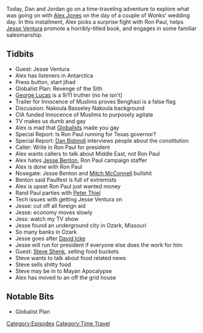 {{DEFAULTSORT:
    #_EPISODE_0481:September 13, 2012
}}{{Episode
    | title           = September 13, 2012
    | caption         = Listen to this episode on [https://knowledgefight.libsyn.com/481-september-13-2012 Libsyn] [https://open.spotify.com/episode/0dKlSd1Z7akAjmyAvnsFkx Spotify], Read the [[Transcript/481: September 13, 2012|Unofficial Transcript]]
    | episodeNumber   = 481
    | length          = 01:52:06
    | airDate         = September 14, 2020
    | coverageDate    = September 13, 2012
    | episodeType     = [[:Category:Time Travel|Time Travel]]
    | appearance      = [[Jesse Ventura]], [[Ron Paul]], [[Rand Paul]], [[George Lucas]], [[Nakoula Basseley Nakoula]], [[Dan Bidondi]], [[Jesse Benton]], [[Mitch McConnell]], [[Peter Thiel]], [[David Icke]], [[Steve Shenk]]
    | oocDrop         = Demoblimps and Reblublicans; I don't want to hear about Ron Paul ever again
    | previousEpisode = [[480: September 9-10, 2020]]
    | nextEpisode     = [[482: September 15, 2020]]
}}

{{Stub}}

Today, Dan and Jordan go on a time-traveling adventure to explore what was going on with [[Alex Jones]] on the day of a couple of Wonks' wedding day. In this installment, Alex picks a surprise fight with Ron Paul, helps [[Jesse Ventura]] promote a horribly-titled book, and engages in some familiar salesmanship.

==Tidbits==

*Guest: Jesse Ventura
*Alex has listeners in Antarctica
*Press button, start jihad
*Globalist Plan: Revenge of the Sith
*[[George Lucas]] is a 9/11 truther (no he isn't)
*Trailer for Innocence of Muslims proves Benghazi is a false flag
*Discussion: Nakoula Basseley Nakoula background
*CIA funded Innocence of Muslims to purposely agitate
*TV makes us dumb and gay
*Alex is mad that [[Globalists]] made you gay
*Special Report: Is Ron Paul running for Texas governor?
*Special Report: [[Dan Bidondi]] interviews people about the constitution
*Caller: Write in Ron Paul for president
*Alex wants callers to talk about Middle East, not Ron Paul
*Alex hates [[Jesse Benton]], Ron Paul campaign staffer
*Alex is done with Ron Paul
*Nosegate: Jesse Benton and [[Mitch McConnell]] bullshit
*Benton said Paulfest is full of extremists
*Alex is upset Ron Paul just wanted money
*Rand Paul parties with [[Peter Thiel]]
*Tech issues with getting Jesse Ventura on
*Jesse: cut off all foreign aid
*Jesse: economy moves slowly
*Jess: watch my TV show
*Jesse found an underground city in Ozark, Missouri
*So many banks in Ozark
*Jesse goes after [[David Icke]]
*Jesse will run for president if everyone else does the work for him
*Guest: [[Steve Shenk]], selling food buckets
*Steve wants to talk about food related news
*Steve sells shitty food
*Steve may be in to Mayan Apocalypse
*Alex has moved to an off the grid house

==Notable Bits==

*Globalist Plan

[[Category:Episodes]]
[[Category:Time Travel]]
